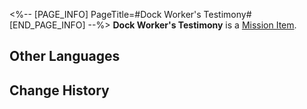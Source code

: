 <%-- [PAGE_INFO]
PageTitle=#Dock Worker's Testimony#
[END_PAGE_INFO] --%>
{{Item Infobox
|id          = 140249
|image       = Item Dock Worker's Testimony.png{{subst:void|<!--$UPLOAD:<<SpriteOutput/ItemFigures/140125.png>-<Item Dock Worker's Testimony.png>-<Item Icons>>-->}}
|type        = Mission Item
|invCategory = Missions
|rarity      = 3
|effect      = 
|description = The testimony of dock worker A-Feng, who has admitted to disrupting the normal operations of the dock in exchange for payment from the IPC.
}}
'''Dock Worker's Testimony''' is a [[Mission Item]].

==Other Languages==
{{Other Languages
|en   = Dock Worker's Testimony
|zhs  = 码头工人的证言
|zht  = 碼頭工人的證言
|ja   = 埠頭作業員の証言
|ko   = 부두 일꾼의 진술서
|es   = Testimonio de trabajador del muelle
|fr   = Témoignage de l'employé des docks
|ru   = Показания работника причала
|th   = คำให้การของคนงานท่าเรือ
|vi   = Lời Khai Của Công Nhân Bến Cảng
|de   = Aussage des Dockarbeiters
|id   = Kesaksian Pekerja Dermaga
|pt   = Testemunho do Operário da Doca
}}

==Change History==
{{Change History|1.3}}